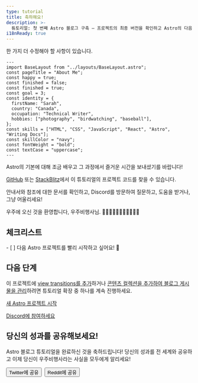 ```yaml
---
type: tutorial
title: 축하해요!
description: >-
  튜토리얼: 첫 번째 Astro 블로그 구축 — 프로젝트의 최종 버전을 확인하고 Astro의 다음 단계가 무엇인지 알아보세요!
i18nReady: true
---
```



한 가지 더 수정해야 할 사항이 있습니다.

```astro title="src/pages/about.astro" del={5} ins={6}
---
import BaseLayout from "../layouts/BaseLayout.astro";
const pageTitle = "About Me";
const happy = true;
const finished = false;
const finished = true;
const goal = 3;
const identity = {
  firstName: "Sarah",
  country: "Canada",
  occupation: "Technical Writer",
  hobbies: ["photography", "birdwatching", "baseball"],
};
const skills = ["HTML", "CSS", "JavaScript", "React", "Astro", "Writing Docs"];
const skillColor = "navy";
const fontWeight = "bold";
const textCase = "uppercase";
---
```

Astro의 기본에 대해 조금 배우고 그 과정에서 즐거운 시간을 보내셨기를 바랍니다!

[GitHub](https://github.com/withastro/blog-tutorial-demo/tree/complete) 또는 [StackBlitz](https://stackblitz.com/github/withastro/blog-tutorial-demo/tree/complete?file=src/pages/index.astro)에서 이 튜토리얼의 프로젝트 코드를 찾을 수 있습니다.

안내서와 참조에 대한 문서를 확인하고, Discord를 방문하여 질문하고, 도움을 받거나, 그냥 어울리세요!

우주에 오신 것을 환영합니다, 우주비행사님. 👩🏼‍🚀👨🏿‍🚀🧑‍🚀👩🏾‍🚀

<Box icon="check-list">

## 체크리스트

<Checklist>
- [ ] 다음 Astro 프로젝트를 빨리 시작하고 싶어요! 🚀
</Checklist>
</Box>

## 다음 단계

이 프로젝트에 [view transitions를 추가](/ko/tutorials/add-view-transitions/)하거나 [콘텐츠 컬렉션을 추가하여 블로그 게시물을 관리](/ko/tutorials/add-content-collections/)하려면 튜토리얼 확장 중 하나를 계속 진행하세요.

[새 Astro 프로젝트 시작](/ko/getting-started/)

[Discord에 참여하세요](https://astro.build/chat)

<CompletionConfetti />

## 당신의 성과를 공유해보세요!

Astro 블로그 튜토리얼을 완료하신 것을 축하드립니다! 당신의 성과를 전 세계와 공유하고 이제 당신이 우주비행사라는 사실을 모두에게 알리세요!

<div style="display: flex; flex-wrap: wrap; gap: 0.5rem;">
  <Button link='https://twitter.com/intent/tweet?text=Just%20finished%20learning%20how%20to%20build%20my%20first%20Astro%20blog!%20Check%20it%20out%20at%20https://docs.astro.build/%0Avia%20%40astrodotbuild'>Twitter에 공유</Button>
  <Button link='https://www.reddit.com/submit?url=https://docs.astro.build/&title=Just%20finished%20learning%20how%20to%20build%20my%20first%20Astro%20blog!'>Reddit에 공유</Button>
</div>